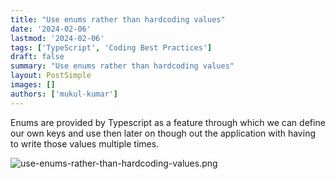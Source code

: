 ```yaml
---
title: "Use enums rather than hardcoding values"
date: '2024-02-06'
lastmod: '2024-02-06'
tags: ['TypeScript', 'Coding Best Practices']
draft: false
summary: "Use enums rather than hardcoding values"
layout: PostSimple
images: []
authors: ['mukul-kumar']
---
```


Enums are provided by Typescript as a feature through which we can define our own keys and use then later on though out the application with having to write those values multiple times.

![use-enums-rather-than-hardcoding-values.png](/static/images/blogs/coding-best-practices/typescript/use-enums-rather-than-hardcoding-values.png)